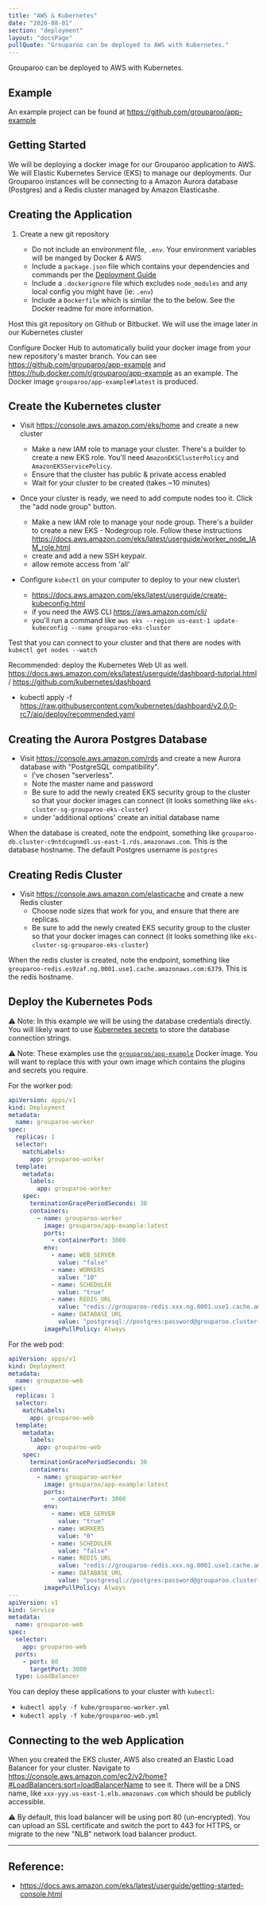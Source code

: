 ```yaml
---
title: "AWS & Kubernetes"
date: "2020-08-01"
section: "deployment"
layout: "docsPage"
pullQuote: "Grouparoo can be deployed to AWS with Kubernetes."
---
```


Grouparoo can be deployed to AWS with Kubernetes.

## Example

An example project can be found at https://github.com/grouparoo/app-example

## Getting Started

We will be deploying a docker image for our Grouparoo application to AWS. We will Elastic Kubernetes Service (EKS) to manage our deployments. Our Grouparoo instances will be connecting to a Amazon Aurora database (Postgres) and a Redis cluster managed by Amazon Elasticashe.

## Creating the Application

1. Create a new git repository

   - Do not include an environment file, `.env`. Your environment variables will be manged by Docker & AWS
   - Include a `package.json` file which contains your dependencies and commands per the [Deployment Guide](/docs/deployment)
   - Include a `.dockerignore` file which excludes `node_modules` and any local config you might have (ie: `.env`)
   - Include a `Dockerfile` which is similar the to the below. See the Docker readme for more information.

Host this git repository on Github or Bitbucket. We will use the image later in our Kubernetes cluster

Configure Docker Hub to automatically build your docker image from your new repository's master branch. You can see https://github.com/grouparoo/app-example and https://hub.docker.com/r/grouparoo/app-example as an example. The Docker image `grouparoo/app-example#latest` is produced.

## Create the Kubernetes cluster

- Visit https://console.aws.amazon.com/eks/home and create a new cluster

  - Make a new IAM role to manage your cluster. There's a builder to create a new EKS role. You'll need `AmazonEKSClusterPolicy` and `AmazonEKSServicePolicy`.
  - Ensure that the cluster has public & private access enabled
  - Wait for your cluster to be created (takes ~10 minutes)

- Once your cluster is ready, we need to add compute nodes too it. Click the "add node group" button.

  - Make a new IAM role to manage your node group. There's a builder to create a new EKS - Nodegroup role. Follow these instructions https://docs.aws.amazon.com/eks/latest/userguide/worker_node_IAM_role.html
  - create and add a new SSH keypair.
  - allow remote access from 'all'

- Configure `kubectl` on your computer to deploy to your new cluster\

  - https://docs.aws.amazon.com/eks/latest/userguide/create-kubeconfig.html
  - if you need the AWS CLI https://aws.amazon.com/cli/
  - you'll run a command like `aws eks --region us-east-1 update-kubeconfig --name grouparoo-eks-cluster`

Test that you can connect to your cluster and that there are nodes with `kubectl get nodes --watch`

Recommended: deploy the Kubernetes Web UI as well. https://docs.aws.amazon.com/eks/latest/userguide/dashboard-tutorial.html / https://github.com/kubernetes/dashboard

- kubectl apply -f https://raw.githubusercontent.com/kubernetes/dashboard/v2.0.0-rc7/aio/deploy/recommended.yaml

## Creating the Aurora Postgres Database

- Visit https://console.aws.amazon.com/rds and create a new Aurora database with "PostgreSQL compatibility".
  - I've chosen "serverless".
  - Note the master name and password
  - Be sure to add the newly created EKS security group to the cluster so that your docker images can connect (it looks something like `eks-cluster-sg-grouparoo-eks-cluster`)
  - under 'additional options' create an initial database name

When the database is created, note the endpoint, something like `grouparoo-db.cluster-c9ntdcugnmdl.us-east-1.rds.amazonaws.com`. This is the database hostname.
The default Postgres username is `postgres`

## Creating Redis Cluster

- Visit https://console.aws.amazon.com/elasticache and create a new Redis cluster
  - Choose node sizes that work for you, and ensure that there are replicas.
  - Be sure to add the newly created EKS security group to the cluster so that your docker images can connect (it looks something like `eks-cluster-sg-grouparoo-eks-cluster`)

When the redis cluster is created, note the endpoint, something like `grouparoo-redis.es9zaf.ng.0001.use1.cache.amazonaws.com:6379`. This is the redis hostname.

## Deploy the Kubernetes Pods

⚠️ Note: In this example we will be using the database credentials directly. You will likely want to use [Kubernetes secrets](https://kubernetes.io/docs/concepts/configuration/secret/) to store the database connection strings.

⚠️ Note: These examples use the [`grouparoo/app-example`](https://github.com/grouparoo/app-example) Docker image. You will want to replace this with your own image which contains the plugins and secrets you require.

For the worker pod:

```yml
apiVersion: apps/v1
kind: Deployment
metadata:
  name: grouparoo-worker
spec:
  replicas: 1
  selector:
    matchLabels:
      app: grouparoo-worker
  template:
    metadata:
      labels:
        app: grouparoo-worker
    spec:
      terminationGracePeriodSeconds: 30
      containers:
        - name: grouparoo-worker
          image: grouparoo/app-example:latest
          ports:
            - containerPort: 3000
          env:
            - name: WEB_SERVER
              value: "false"
            - name: WORKERS
              value: "10"
            - name: SCHEDULER
              value: "true"
            - name: REDIS_URL
              value: "redis://grouparoo-redis.xxx.ng.0001.use1.cache.amazonaws.com:6379/0"
            - name: DATABASE_URL
              value: "postgresql://postgres:password@grouparoo.cluster-xxx.us-east-1.rds.amazonaws.com:5432/grouparoo"
          imagePullPolicy: Always
```

For the web pod:

```yml
apiVersion: apps/v1
kind: Deployment
metadata:
  name: grouparoo-web
spec:
  replicas: 1
  selector:
    matchLabels:
      app: grouparoo-web
  template:
    metadata:
      labels:
        app: grouparoo-web
    spec:
      terminationGracePeriodSeconds: 30
      containers:
        - name: grouparoo-worker
          image: grouparoo/app-example:latest
          ports:
            - containerPort: 3000
          env:
            - name: WEB_SERVER
              value: "true"
            - name: WORKERS
              value: "0"
            - name: SCHEDULER
              value: "false"
            - name: REDIS_URL
              value: "redis://grouparoo-redis.xxx.ng.0001.use1.cache.amazonaws.com:6379/0"
            - name: DATABASE_URL
              value: "postgresql://postgres:password@grouparoo.cluster-xxx.us-east-1.rds.amazonaws.com:5432/grouparoo"
          imagePullPolicy: Always
---
apiVersion: v1
kind: Service
metadata:
  name: grouparoo-web
spec:
  selector:
    app: grouparoo-web
  ports:
    - port: 80
      targetPort: 3000
  type: LoadBalancer
```

You can deploy these applications to your cluster with `kubectl`:

- `kubectl apply -f kube/grouparoo-worker.yml`
- `kubectl apply -f kube/grouparoo-web.yml`

## Connecting to the web Application

When you created the EKS cluster, AWS also created an Elastic Load Balancer for your cluster. Navigate to https://console.aws.amazon.com/ec2/v2/home?#LoadBalancers:sort=loadBalancerName to see it. There will be a DNS name, like `xxx-yyy.us-east-1.elb.amazonaws.com` which should be publicly accessible.

⚠️ By default, this load balancer will be using port 80 (un-encrypted). You can upload an SSL certificate and switch the port to 443 for HTTPS, or migrate to the new "NLB" network load balancer product.

---

## Reference:

- https://docs.aws.amazon.com/eks/latest/userguide/getting-started-console.html
